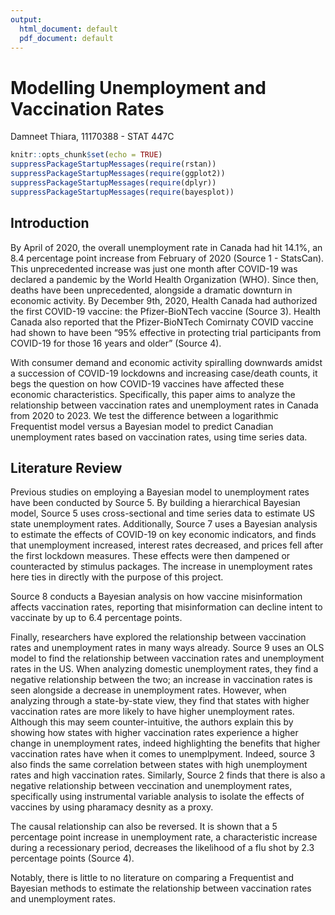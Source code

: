 ```yaml
---
output:
  html_document: default
  pdf_document: default
---
```

# Modelling Unemployment and Vaccination Rates
Damneet Thiara, 11170388 - STAT 447C

```r
knitr::opts_chunk$set(echo = TRUE)
suppressPackageStartupMessages(require(rstan))
suppressPackageStartupMessages(require(ggplot2))
suppressPackageStartupMessages(require(dplyr))
suppressPackageStartupMessages(require(bayesplot))
```

## Introduction
By April of 2020, the overall unemployment rate in Canada had hit 14.1%, an 8.4 percentage point increase from February of 2020 (Source 1 - StatsCan). This unprecedented increase was just one month after COVID-19 was declared a pandemic by the World Health Organization (WHO). Since then, deaths have been unprecedented, alongside a dramatic downturn in economic activity. By December 9th, 2020, Health Canada had authorized the first COVID-19 vaccine: the Pfizer-BioNTech vaccine (Source 3). Health Canada also reported that the  Pfizer-BioNTech Comirnaty COVID vaccine had shown to have been “95% effective in protecting trial participants from COVID-19 for those 16 years and older” (Source 4). 

With consumer demand and economic activity spiralling downwards amidst a succession of COVID-19 lockdowns and increasing case/death counts, it begs the question on how COVID-19 vaccines have affected these economic characteristics. Specifically, this paper aims to analyze the relationship between vaccination rates and unemployment rates in Canada from 2020 to 2023. We test the difference between a logarithmic Frequentist model versus a Bayesian model to predict Canadian unemployment rates based on vaccination rates, using time series data. 

## Literature Review
Previous studies on employing a Bayesian model to unemployment rates have been conducted by Source 5. By building a hierarchical Bayesian model, Source 5 uses cross-sectional and time series data to estimate US state unemployment rates. Additionally, Source 7 uses a Bayesian analysis to estimate the effects of COVID-19 on key economic indicators, and finds that unemployment increased, interest rates decreased, and prices fell after the first lockdown measures. These effects were then dampened or counteracted by stimulus packages. The increase in unemployment rates here ties in directly with the purpose of this project.

Source 8 conducts a Bayesian analysis on how vaccine misinformation affects vaccination rates, reporting that misinformation can decline intent to vaccinate by up to 6.4 percentage points. 

Finally, researchers have explored the relationship between vaccination rates and unemployment rates in many ways already. Source 9 uses an OLS model to find the relationship between vaccination rates and unemployment rates in the US. When analyzing domestic unemployment rates, they find a negative relationship between the two; an increase in vaccination rates is seen alongside a decrease in unemployment rates. However, when analyzing through a state-by-state view, they find that states with higher vaccination rates are more likely to have higher unemployment rates. Although this may seem counter-intuitive, the authors explain this by showing how states with higher vaccination rates experience a higher change in unemployment rates, indeed highlighting the benefits that higher vaccination rates have when it comes to unemplpyment. Indeed, source 3 also finds the same correlation between states with high unemployment rates and high vaccination rates. Similarly, Source 2 finds that there is also a negative relationship between veccination and unemployment rates, specifically using instrumental variable analysis to isolate the effects of vaccines by using pharamacy desnity as a proxy.

The causal relationship can also be reversed. It is shown that a 5 percentage point increase in unemployment rate, a characteristic increase during a recessionary period, decreases the likelihood of a flu shot by 2.3 percentage points (Source 4). 

Notably, there is little to no literature on comparing a Frequentist and Bayesian methods to estimate the relationship between vaccination rates and unemployment rates. 



